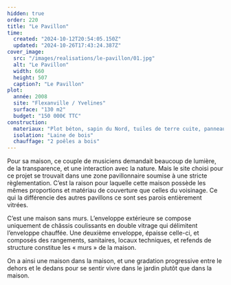 ```yaml
---
hidden: true
order: 220
title: "Le Pavillon"
time:
  created: "2024-10-12T20:54:05.150Z"
  updated: "2024-10-26T17:43:24.387Z"
cover_image:
  src: "/images/realisations/le-pavillon/01.jpg"
  alt: "Le Pavillon"
  width: 660
  height: 507
  caption?: "Le Pavillon"
plot:
  année: 2008
  site: "Flexanville / Yvelines"
  surface: "130 m2"
  budget: "150 000€ TTC"
construction:
  materiaux: "Plot béton, sapin du Nord, tuiles de terre cuite, panneaux OSB"
  isolation: "Laine de bois"
  chauffage: "2 poêles a bois"
---
```


Pour sa maison, ce couple de musiciens demandait beaucoup de lumière, de la transparence, et une interaction avec la nature. Mais le site choisi pour ce projet se trouvait dans une zone pavillonnaire soumise à une stricte règlementation. C’est la raison pour laquelle cette maison possède les mêmes proportions et matériau de couverture que celles du voisinage. Ce qui la différencie des autres pavillons ce sont ses parois entièrement vitrées.

C’est une maison sans murs. L’enveloppe extérieure se compose uniquement de châssis coulissants en double vitrage qui délimitent l’enveloppe chauffée. Une deuxième enveloppe, épaisse celle-ci, et composés des rangements, sanitaires, locaux techniques, et refends de structure constitue les « murs » de la maison.

On a ainsi une maison dans la maison, et une gradation progressive entre le dehors et le dedans pour se sentir vivre dans le jardin plutôt que dans la maison.
